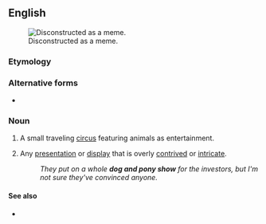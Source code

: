 {{also|dog-and-pony show}}
==English==
[[File:2011-365-56 No Fun Either (5478216494).jpg|right|thumb|Disconstructed as a meme.]]

===Etymology===
{{request for etymology|lang=en}}

===Alternative forms===
* {{l|en|dog-and-pony show}}

===Noun===
{{en-noun}}

# {{lb|en|historical}} A small traveling [[circus]] featuring animals as entertainment.
# {{lb|en|idiomatic}} Any [[presentation]] or [[display]] that is overly [[contrived]] or [[intricate]].
#: ''They put on a whole '''dog and pony show''' for the investors, but I'm not sure they've convinced anyone.''

====See also====
* {{pedia}}